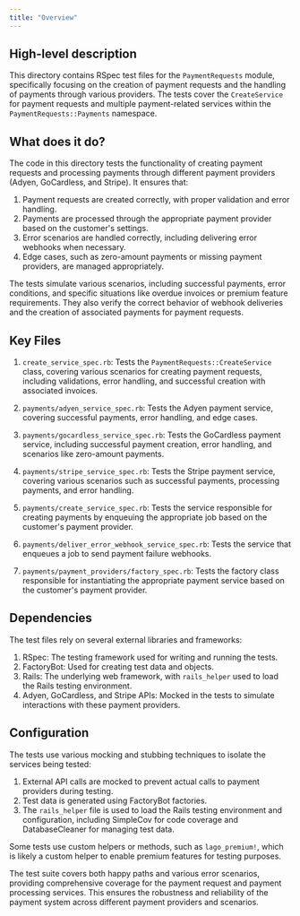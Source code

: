 ```yaml
---
title: "Overview"
---
```


## High-level description
This directory contains RSpec test files for the `PaymentRequests` module, specifically focusing on the creation of payment requests and the handling of payments through various providers. The tests cover the `CreateService` for payment requests and multiple payment-related services within the `PaymentRequests::Payments` namespace.

## What does it do?
The code in this directory tests the functionality of creating payment requests and processing payments through different payment providers (Adyen, GoCardless, and Stripe). It ensures that:

1. Payment requests are created correctly, with proper validation and error handling.
2. Payments are processed through the appropriate payment provider based on the customer's settings.
3. Error scenarios are handled correctly, including delivering error webhooks when necessary.
4. Edge cases, such as zero-amount payments or missing payment providers, are managed appropriately.

The tests simulate various scenarios, including successful payments, error conditions, and specific situations like overdue invoices or premium feature requirements. They also verify the correct behavior of webhook deliveries and the creation of associated payments for payment requests.

## Key Files
1. `create_service_spec.rb`: Tests the `PaymentRequests::CreateService` class, covering various scenarios for creating payment requests, including validations, error handling, and successful creation with associated invoices.

2. `payments/adyen_service_spec.rb`: Tests the Adyen payment service, covering successful payments, error handling, and edge cases.

3. `payments/gocardless_service_spec.rb`: Tests the GoCardless payment service, including successful payment creation, error handling, and scenarios like zero-amount payments.

4. `payments/stripe_service_spec.rb`: Tests the Stripe payment service, covering various scenarios such as successful payments, processing payments, and error handling.

5. `payments/create_service_spec.rb`: Tests the service responsible for creating payments by enqueuing the appropriate job based on the customer's payment provider.

6. `payments/deliver_error_webhook_service_spec.rb`: Tests the service that enqueues a job to send payment failure webhooks.

7. `payments/payment_providers/factory_spec.rb`: Tests the factory class responsible for instantiating the appropriate payment service based on the customer's payment provider.

## Dependencies
The test files rely on several external libraries and frameworks:

1. RSpec: The testing framework used for writing and running the tests.
2. FactoryBot: Used for creating test data and objects.
3. Rails: The underlying web framework, with `rails_helper` used to load the Rails testing environment.
4. Adyen, GoCardless, and Stripe APIs: Mocked in the tests to simulate interactions with these payment providers.

## Configuration
The tests use various mocking and stubbing techniques to isolate the services being tested:

1. External API calls are mocked to prevent actual calls to payment providers during testing.
2. Test data is generated using FactoryBot factories.
3. The `rails_helper` file is used to load the Rails testing environment and configuration, including SimpleCov for code coverage and DatabaseCleaner for managing test data.

Some tests use custom helpers or methods, such as `lago_premium!`, which is likely a custom helper to enable premium features for testing purposes.

The test suite covers both happy paths and various error scenarios, providing comprehensive coverage for the payment request and payment processing services. This ensures the robustness and reliability of the payment system across different payment providers and scenarios.